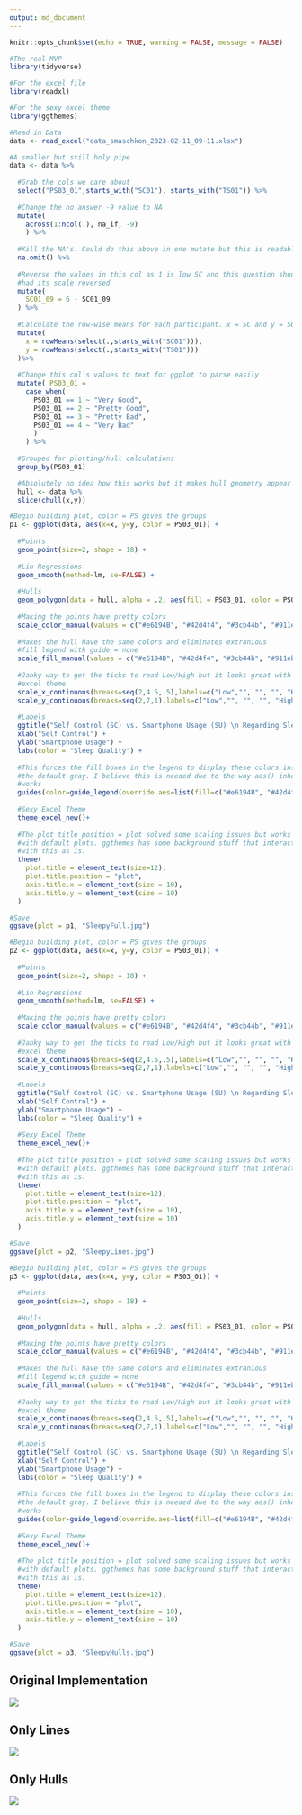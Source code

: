 ```yaml
---
output: md_document
---
```


```r

knitr::opts_chunk$set(echo = TRUE, warning = FALSE, message = FALSE)

#The real MVP
library(tidyverse)

#For the excel file
library(readxl)

#For the sexy excel theme
library(ggthemes)
```

```r

#Read in Data
data <- read_excel("data_smaschkon_2023-02-11_09-11.xlsx")

#A smaller but still holy pipe
data <- data %>%
  
  #Grab the cols we care about
  select("PS03_01",starts_with("SC01"), starts_with("TS01")) %>%
  
  #Change the no answer -9 value to NA
  mutate(
    across(1:ncol(.), na_if, -9)
    ) %>%
  
  #Kill the NA's. Could do this above in one mutate but this is readable af
  na.omit() %>%
  
  #Reverse the values in this col as 1 is low SC and this question should have 
  #had its scale reversed
  mutate(
    SC01_09 = 6 - SC01_09
  ) %>%
  
  #Calculate the row-wise means for each participant. x = SC and y = SU
  mutate(
    x = rowMeans(select(.,starts_with("SC01"))),
    y = rowMeans(select(.,starts_with("TS01")))
  )%>%
  
  #Change this col's values to text for ggplot to parse easily
  mutate( PS03_01 =
    case_when(
      PS03_01 == 1 ~ "Very Good",
      PS03_01 == 2 ~ "Pretty Good",
      PS03_01 == 3 ~ "Pretty Bad",
      PS03_01 == 4 ~ "Very Bad"
      )
    ) %>%
  
  #Grouped for plotting/hull calculations
  group_by(PS03_01)

  #Absolutely no idea how this works but it makes hull geometry appear
  hull <- data %>%
  slice(chull(x,y))
```

```r

#Begin building plot, color = PS gives the groups
p1 <- ggplot(data, aes(x=x, y=y, color = PS03_01)) +
  
  #Points
  geom_point(size=2, shape = 18) +
  
  #Lin Regressions
  geom_smooth(method=lm, se=FALSE) +
  
  #Hulls
  geom_polygon(data = hull, alpha = .2, aes(fill = PS03_01, color = PS03_01)) +
  
  #Making the points have pretty colors
  scale_color_manual(values = c("#e6194B", "#42d4f4", "#3cb44b", "#911eb4")) +
  
  #Makes the hull have the same colors and eliminates extranious 
  #fill legend with guide = none
  scale_fill_manual(values = c("#e6194B", "#42d4f4", "#3cb44b", "#911eb4"), guide = "none") +
  
  #Janky way to get the ticks to read Low/High but it looks great with the 
  #excel theme
  scale_x_continuous(breaks=seq(2,4.5,.5),labels=c("Low","", "", "", "High", "")) +
  scale_y_continuous(breaks=seq(2,7,1),labels=c("Low","", "", "", "High", "")) +
  
  #Labels
  ggtitle("Self Control (SC) vs. Smartphone Usage (SU) \n Regarding Sleep Quality")+
  xlab("Self Control") +
  ylab("Smartphone Usage") +
  labs(color = "Sleep Quality") +
  
  #This forces the fill boxes in the legend to display these colors instead of 
  #the default gray. I believe this is needed due to the way aes() inheritance
  #works
  guides(color=guide_legend(override.aes=list(fill=c("#e6194B", "#42d4f4", "#3cb44b", "#911eb4")))) +
  
  #Sexy Excel Theme
  theme_excel_new()+
  
  #The plot title position = plot solved some scaling issues but works best
  #with default plots. ggthemes has some background stuff that interacts weirdly
  #with this as is.
  theme(
    plot.title = element_text(size=12),
    plot.title.position = "plot",
    axis.title.x = element_text(size = 10),
    axis.title.y = element_text(size = 10)
  )

#Save
ggsave(plot = p1, "SleepyFull.jpg")
```


```r
#Begin building plot, color = PS gives the groups
p2 <- ggplot(data, aes(x=x, y=y, color = PS03_01)) +
  
  #Points
  geom_point(size=2, shape = 18) +
  
  #Lin Regressions
  geom_smooth(method=lm, se=FALSE) +
  
  #Making the points have pretty colors
  scale_color_manual(values = c("#e6194B", "#42d4f4", "#3cb44b", "#911eb4")) +
  
  #Janky way to get the ticks to read Low/High but it looks great with the 
  #excel theme
  scale_x_continuous(breaks=seq(2,4.5,.5),labels=c("Low","", "", "", "High", "")) +
  scale_y_continuous(breaks=seq(2,7,1),labels=c("Low","", "", "", "High", "")) +
  
  #Labels
  ggtitle("Self Control (SC) vs. Smartphone Usage (SU) \n Regarding Sleep Quality")+
  xlab("Self Control") +
  ylab("Smartphone Usage") +
  labs(color = "Sleep Quality") +
  
  #Sexy Excel Theme
  theme_excel_new()+
  
  #The plot title position = plot solved some scaling issues but works best
  #with default plots. ggthemes has some background stuff that interacts weirdly
  #with this as is.
  theme(
    plot.title = element_text(size=12),
    plot.title.position = "plot",
    axis.title.x = element_text(size = 10),
    axis.title.y = element_text(size = 10)
  )

#Save
ggsave(plot = p2, "SleepyLines.jpg")
```

```r
#Begin building plot, color = PS gives the groups
p3 <- ggplot(data, aes(x=x, y=y, color = PS03_01)) +
  
  #Points
  geom_point(size=2, shape = 18) +
  
  #Hulls
  geom_polygon(data = hull, alpha = .2, aes(fill = PS03_01, color = PS03_01)) +
  
  #Making the points have pretty colors
  scale_color_manual(values = c("#e6194B", "#42d4f4", "#3cb44b", "#911eb4")) +
  
  #Makes the hull have the same colors and eliminates extranious 
  #fill legend with guide = none
  scale_fill_manual(values = c("#e6194B", "#42d4f4", "#3cb44b", "#911eb4"), guide = "none") +
  
  #Janky way to get the ticks to read Low/High but it looks great with the 
  #excel theme
  scale_x_continuous(breaks=seq(2,4.5,.5),labels=c("Low","", "", "", "High", "")) +
  scale_y_continuous(breaks=seq(2,7,1),labels=c("Low","", "", "", "High", "")) +
  
  #Labels
  ggtitle("Self Control (SC) vs. Smartphone Usage (SU) \n Regarding Sleep Quality")+
  xlab("Self Control") +
  ylab("Smartphone Usage") +
  labs(color = "Sleep Quality") +
  
  #This forces the fill boxes in the legend to display these colors instead of 
  #the default gray. I believe this is needed due to the way aes() inheritance
  #works
  guides(color=guide_legend(override.aes=list(fill=c("#e6194B", "#42d4f4", "#3cb44b", "#911eb4")))) +
  
  #Sexy Excel Theme
  theme_excel_new()+
  
  #The plot title position = plot solved some scaling issues but works best
  #with default plots. ggthemes has some background stuff that interacts weirdly
  #with this as is.
  theme(
    plot.title = element_text(size=12),
    plot.title.position = "plot",
    axis.title.x = element_text(size = 10),
    axis.title.y = element_text(size = 10)
  )

#Save
ggsave(plot = p3, "SleepyHulls.jpg")
```

## Original Implementation 
![](SleepyFull.jpg)

## Only Lines 
![](SleepyLines.jpg)

## Only Hulls 
![](SleepyHulls.jpg)
